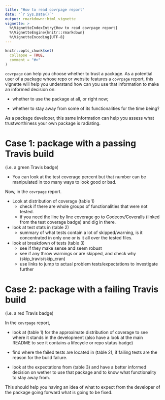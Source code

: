 ```yaml
---
title: "How to read covrpage report"
date: "`r Sys.Date()`"
output: rmarkdown::html_vignette
vignette: >
  %\VignetteIndexEntry{How to read covrpage report}
  %\VignetteEngine{knitr::rmarkdown}
  %\VignetteEncoding{UTF-8}
---
```


```r
knitr::opts_chunk$set(
  collapse = TRUE,
  comment = "#>"
)
```

`covrpage` can help you choose whether to trust a package. As a potential user of a package whose repo or website features a `covrpage` report, this vignette will help you understand how can you use that information to make an informed decision on:

* whether to use the package at all, or right now;

* whether to stay away from some of its functionalities for the time being?

As a package developer, this same information can help you assess what trustworthiness your own package is radiating.

# Case 1: package with a passing Travis build

(i.e. a green Travis badge)

* You can look at the test coverage percent but that number can be manipulated in too many ways to look good or bad.

Now, in the `covrpage` report.

* Look at distribution of coverage (table 1)
    * check if there are whole groups of functionalities that were not tested.
    * if you need the line by line coverage go to Codecov/Coveralls (linked from the test coverage badge) and dig in there. 

* look at test stats in (table 2)
    * summary of what tests contain a lot of skipped/warning, is it concentrated in only one or is it all over the tested files.

* look at breakdown of tests (table 3)
    * see if they make sense and seem robust
    * see if any throw warnings or are skipped, and check why (skip_travis/skip_cran)
    * use links to jump to actual problem tests/expectations to investigate further
    
# Case 2: package with a failing Travis build

(i.e. a red Travis badge)

In the `covrpage` report,

* look at (table 1) for the approximate distribution of coverage to see where it stands in the development (also have a look at the main README to see it contains a lifecycle or repo status badge)

* find where the failed tests are located in (table 2), if failing tests are the reason for the build failure.

* look at the expectations from (table 3) and have a better informed decision on wether to use that package and to know what functionality to stay away from.

This should help you having an idea of what to expect from the developer of the package going forward what is going to be fixed.
